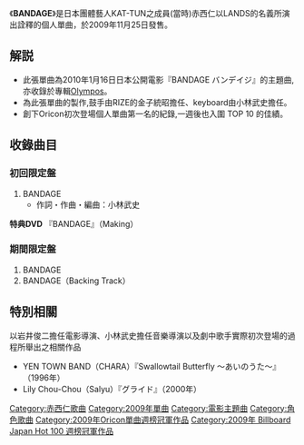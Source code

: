 {{Infobox Single
| Name        = BANDAGE
| Artist      = [[赤西仁|赤西仁]]
| from Album  = [[Olympos|Olympos]]
| Released    = 2009年11月25日
| Recorded    = 
| Genre       = [[J-POP|J-POP]]
| Label       = [[J_Storm|J Storm]]
| Chart position = * 週最高排名第1名（[[Oricon公信榜|Oricon]]）
* 2009年11月度月排名第5名（Oricon）
* 2009年度排名第18名（Oricon）
| Producer    = 
| Last single  = 
| This single  = '''BANDAGE'''<br />（2009年）
| Next single  = [[Eternal_(赤西仁單曲)|Eternal]]<br />（2011年） 
}}

《'''BANDAGE'''》是日本團體藝人KAT-TUN之成員(當時)赤西仁以LANDS的名義所演出詮釋的個人單曲，於2009年11月25日發售。

== 解説 ==
* 此張單曲為2010年1月16日日本公開電影『BANDAGE バンデイジ』的主題曲,亦收錄於專輯[[Olympos|Olympos]]。
* 為此張單曲的製作,鼓手由RIZE的金子統昭擔任、keyboard由小林武史擔任。
* 創下Oricon初次登場個人單曲第一名的紀錄,一週後也入圍 TOP 10 的佳績。

== 收錄曲目 ==
=== 初回限定盤 ===
# BANDAGE
#* 作詞・作曲・編曲：小林武史

'''特典DVD'''
『BANDAGE』（Making）

=== 期間限定盤 ===
# BANDAGE
# BANDAGE（Backing Track）

== 特別相關 ==
以岩井俊二擔任電影導演、小林武史擔任音樂導演以及劇中歌手實際初次登場的過程所舉出之相關作品

* YEN TOWN BAND（CHARA）『Swallowtail Butterfly 〜あいのうた〜』（1996年）
* Lily Chou-Chou（Salyu）『グライド』（2000年）

{{Oricon單曲週榜冠軍 (2009年)|2009年12月7日}}
{{Billboard JAPAN Hot 100 週榜冠軍 (2009年)|2009年12月7日}}

{{DEFAULTSORT:Bandage}}
[[Category:赤西仁歌曲|Category:赤西仁歌曲]]
[[Category:2009年單曲|Category:2009年單曲]]
[[Category:電影主題曲|Category:電影主題曲]]
[[Category:角色歌曲|Category:角色歌曲]]
[[Category:2009年Oricon單曲週榜冠軍作品|Category:2009年Oricon單曲週榜冠軍作品]]
[[Category:2009年_Billboard_Japan_Hot_100_週榜冠軍作品|Category:2009年 Billboard Japan Hot 100 週榜冠軍作品]]